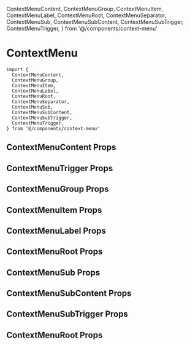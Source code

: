 
  ContextMenuContent,
  ContextMenuGroup,
  ContextMenuItem,
  ContextMenuLabel,
  ContextMenuRoot,
  ContextMenuSeparator,
  ContextMenuSub,
  ContextMenuSubContent,
  ContextMenuSubTrigger,
  ContextMenuTrigger,
} from '@/components/context-menu'


<Meta of={ContextMenuStories} />

# ContextMenu

```tsx
import {
  ContextMenuContent,
  ContextMenuGroup,
  ContextMenuItem,
  ContextMenuLabel,
  ContextMenuRoot,
  ContextMenuSeparator,
  ContextMenuSub,
  ContextMenuSubContent,
  ContextMenuSubTrigger,
  ContextMenuTrigger,
} from '@/components/context-menu'
```


## ContextMenuContent Props
<ArgTypes of={ContextMenuContent} />


## ContextMenuTrigger Props
<ArgTypes of={ContextMenuTrigger} />

## ContextMenuGroup Props
<ArgTypes of={ContextMenuGroup} />

## ContextMenuItem Props
<ArgTypes of={ContextMenuItem} />

## ContextMenuLabel Props
<ArgTypes of={ContextMenuLabel} />

## ContextMenuRoot Props
<ArgTypes of={ContextMenuRoot} />


## ContextMenuSub Props
<ArgTypes of={ContextMenuSub} />

## ContextMenuSubContent Props
<ArgTypes of={ContextMenuSubContent} />

## ContextMenuSubTrigger Props
<ArgTypes of={ContextMenuSubTrigger} />

## ContextMenuRoot Props
<ArgTypes of={ContextMenuRoot} />
<Stories />
